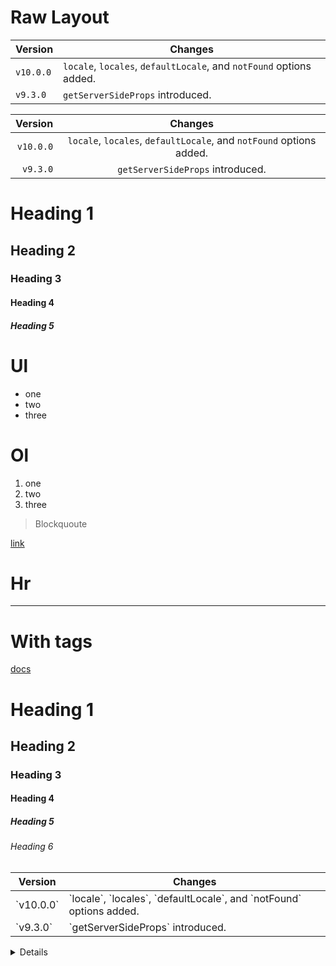 # Raw Layout

| Version   | Changes                                                             |
| --------- | ------------------------------------------------------------------- |
| `v10.0.0` | `locale`, `locales`, `defaultLocale`, and `notFound` options added. |
| `v9.3.0`  | `getServerSideProps` introduced.                                    |

|   Version |                               Changes                               |
| --------: | :-----------------------------------------------------------------: |
| `v10.0.0` | `locale`, `locales`, `defaultLocale`, and `notFound` options added. |
|  `v9.3.0` |                  `getServerSideProps` introduced.                   |

# Heading 1

## Heading 2

### Heading 3

#### Heading 4

##### Heading 5

# Ul

- one
- two
- three

# Ol

1. one
1. two
1. three

> Blockquoute

[link](/docs)

# Hr

---

# With tags

<a href="/docs">docs</a>

<h1>Heading 1</h1>
<h2>Heading 2</h2>
<h3>Heading 3</h3>
<h4>Heading 4</h4>
<h5>Heading 5</h5>
<h6>Heading 6</h6>

<table>
  <thead>
    <tr>
      <th>Version</th>
      <th>Changes</th>
    </tr>
  </thead>
  <tbody>
    <tr>
      <td>`v10.0.0`</td>
      <td>
        `locale`, `locales`, `defaultLocale`, and `notFound` options added.
      </td>
    </tr>
    <tr>
      <td>`v9.3.0`</td>
      <td>`getServerSideProps` introduced.</td>
    </tr>
  </tbody>
</table>

<details>
  <summary>Details</summary>
  <p>Something small enough to escape casual notice.</p>
</details>
